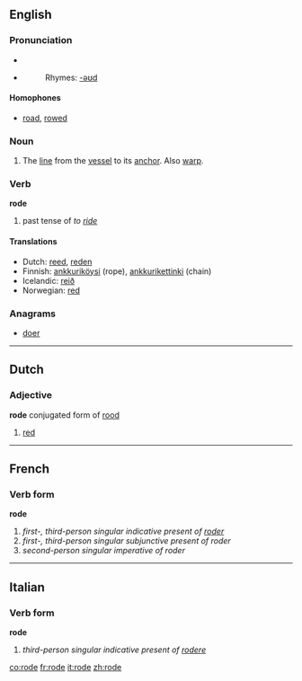 ==English==

===Pronunciation===
* {{IPA|/'rowd/}}
*{{audio|en-us-rode.ogg|Audio (US)}}
*:Rhymes: [[Rhymes:English:-əʊd|-əʊd]]

====Homophones====
*[[road]], [[rowed]]

=== Noun ===

# {{nautical}} The [[line]] from the [[vessel]] to its [[anchor]].  Also [[warp]].

===Verb===
'''rode'''
# past tense of ''to [[ride]]''

====Translations====
{{top}}
*Dutch: [[reed]], [[reden]]
*Finnish: [[ankkuriköysi]] (rope), [[ankkurikettinki]] (chain)
*Icelandic: [[reið]]
*Norwegian: [[red]]
{{bottom}}

===Anagrams===
*[[doer]]

----
==Dutch==
===Adjective===
'''rode''' conjugated form of [[rood]]
#[[red]]


----
==French==

===Verb form===
'''rode'''
# ''first-, third-person singular indicative present of [[roder]]''
# ''first-, third-person singular subjunctive present of roder''
# ''second-person singular imperative of roder''

----
==Italian==

===Verb form===
'''rode'''
# ''third-person singular indicative present of [[rodere]]''

[[co:rode]]
[[fr:rode]]
[[it:rode]]
[[zh:rode]]
